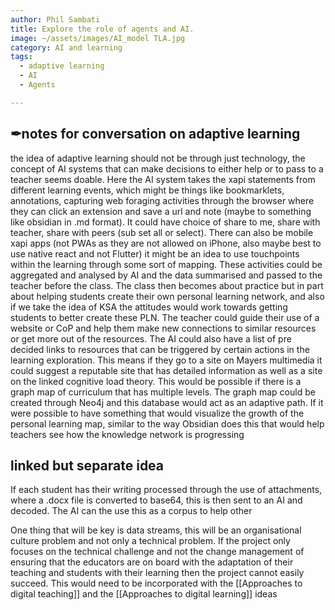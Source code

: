 ```yaml
---
author: Phil Sambati
title: Explore the role of agents and AI.
image: ~/assets/images/AI_model TLA.jpg
category: AI and learning
tags:
  - adaptive learning
  - AI
  - Agents

---
```


## ✒notes for conversation on adaptive learning 
the idea of adaptive learning should not be through just technology, the concept of AI systems that can make decisions to either help or to pass to a teacher seems doable.  Here the AI system takes the xapi statements from different learning events, which might be things like bookmarklets, annotations, capturing web foraging activities through the browser where they can click an extension and save a url and note (maybe to something like obsidian in .md format). It could have choice of share to me, share with teacher, share with peers (sub set all or select). There can also be mobile xapi apps (not PWAs as they are not allowed on iPhone, also maybe best to use native react and not Flutter) it might be an idea to use touchpoints within the learning through some sort of mapping. These activities could be aggregated and analysed by AI and the data summarised and passed to the teacher before the class. The class then becomes about practice but in part about helping students create their own personal learning network, and also if we take the idea of KSA the attitudes would work towards getting students to better create these PLN. The teacher could guide their use of a website or CoP and help them make new connections to similar resources or get more out of the resources. The AI could also have a list of pre decided links to resources that can be triggered by certain actions in the learning exploration. This means if they go to a site on Mayers multimedia it could suggest a reputable site that has detailed information as well as a site on the linked cognitive load theory. This would be possible if there is a graph map of curriculum that has multiple levels. The graph map could be created through Neo4j and this database would act as an adaptive path. 
If it were possible to have something that would visualize the growth of the personal learning map, similar to the way Obsidian does this that would help teachers see how the knowledge network is progressing


## linked but separate idea

If each student has their writing processed through the use of attachments, where a .docx file is converted to base64, this is then sent to an AI and decoded. The AI can the use this as a corpus to help other 


One thing that will be key is data streams, this will be an organisational culture problem and not only a technical problem. If the project only focuses on the technical challenge and not the change management of ensuring that the educators are on board with the adaptation of their teaching and students with their learning then the project cannot easily succeed. This would need to be incorporated with the [[Approaches to digital teaching]] and the [[Approaches to digital learning]] ideas

